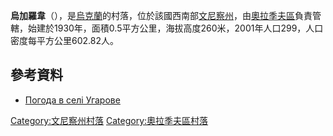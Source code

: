 {{coord|49|13|13|N|29|41|29|E|scale:30000|display=title}}

'''烏加羅韋'''（{{lang-uk|Угарове}}），是[[烏克蘭|烏克蘭]]的村落，位於該國西南部[[文尼察州|文尼察州]]，由[[奧拉季夫區|奧拉季夫區]]負責管轄，始建於1930年，面積0.5平方公里，海拔高度260米，2001年人口299，人口密度每平方公里602.82人。

==參考資料==
* [http://weather.in.ua/ua/vinnickaja/26728 Погода в селі Угарове] {{Wayback|url=http://weather.in.ua/ua/vinnickaja/26728 |date=20111220084139 }}

[[Category:文尼察州村落|Category:文尼察州村落]]
[[Category:奧拉季夫區村落|Category:奧拉季夫區村落]]


{{Vinnytsia-geo-stub}}